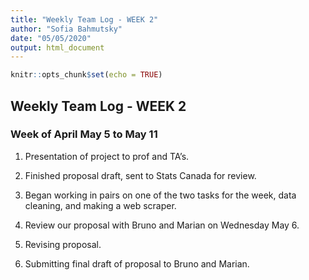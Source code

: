 ```yaml
---
title: "Weekly Team Log - WEEK 2"
author: "Sofia Bahmutsky"
date: "05/05/2020"
output: html_document
---
```


```r
knitr::opts_chunk$set(echo = TRUE)
```

## Weekly Team Log - WEEK 2

### Week of April May 5 to May 11

1. Presentation of project to prof and TA's.

2. Finished proposal draft, sent to Stats Canada for review. 

3. Began working in pairs on one of the two tasks for the week, data cleaning, and making a web scraper. 

4. Review our proposal with Bruno and Marian on Wednesday May 6. 

5. Revising proposal.

6. Submitting final draft of proposal to Bruno and Marian.


